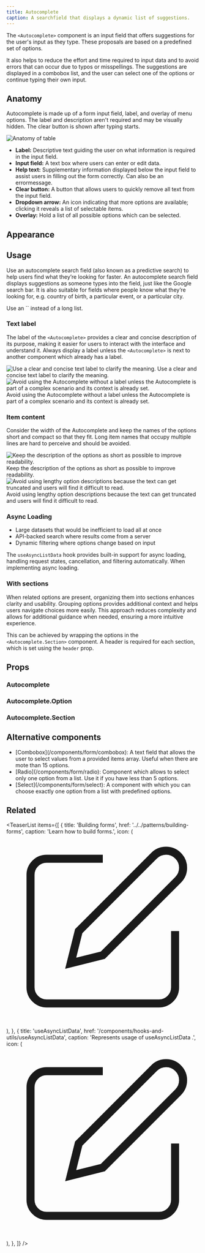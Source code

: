 ```yaml
---
title: Autocomplete
caption: A searchfield that displays a dynamic list of suggestions.
---
```


The `<Autocomplete>` component is an input field that offers suggestions for the user's input as they type. These proposals are based on a predefined set of options.

It also helps to reduce the effort and time required to input data and to avoid errors that can occur due to typos or misspellings. The suggestions are displayed in a combobox list, and the user can select one of the options or continue typing their own input.

## Anatomy

Autocomplete is made up of a form input field, label, and overlay of menu options. The label and description aren't required and may be visually hidden. The clear button is shown after typing starts.

<Image
  src="/autocomplete/autocomplete-anatomy.jpg"
  alt="Anatomy of table"
  width={800}
  height={550}
  className="mx-auto block"
/>

<ul>
  <li>
    <b>Label:</b> Descriptive text guiding the user on what information is
    required in the input field.
  </li>
  <li>
    <b>Input field:</b> A text box where users can enter or edit data.
  </li>
  <li>
    <b>Help text:</b> Supplementary information displayed below the input field
    to assist users in filling out the form correctly. Can also be an
    errormessage.
  </li>
  <li>
    <b>Clear button:</b> A button that allows users to quickly remove all text
    from the input field.
  </li>
  <li>
    <b>Dropdown arrow:</b> An icon indicating that more options are available;
    clicking it reveals a list of selectable items.
  </li>
  <li>
    <b>Overlay:</b> Hold a list of all possible options which can be selected.
  </li>
</ul>

## Appearance

<AppearanceDemo component={title} />

<AppearanceTable component={title} />

## Usage

Use an autocomplete search field (also known as a predictive search) to help users find what they’re looking for faster.
An autocomplete search field displays suggestions as someone types into the field, just like the Google search bar.
It is also suitable for fields where people know what they’re looking for, e.g. country of birth, a particular event, or a particular city.

<ComponentDemo file="./autocomplete-basic.demo.tsx" />

<Do>
  <Do.Description>Use an `<Autocomplete>` instead of a long list.</Do.Description>
</Do>

### Text label

The label of the `<Autocomplete>` provides a clear and concise description of its purpose, making it easier for users to
interact with the interface and understand it.
Always display a label unless the `<Autocomplete>` is next to another component which already has a label.

<GuidelineTiles>
  <Do>
    <Do.Figure>
      <Image
        width={700}
        height={700}
        unoptimized
        src="/autocomplete/autocomplete-do-label.jpg"
        alt="Use a clear and concise  text label to clarify the meaning."
      />
    </Do.Figure>
    <Do.Description>
      Use a clear and concise text label to clarify the meaning.
    </Do.Description>
  </Do>
  <Dont>
    <Dont.Figure>
      <Image
        width={700}
        height={700}
        unoptimized
        src="/autocomplete/autocomplete-dont-label.jpg"
        alt="Avoid using the Autocomplete without a label unless the Autocomplete is part of a complex scenario and its context is already set."
      />
    </Dont.Figure>
    <Dont.Description>
      Avoid using the Autocomplete without a label unless the Autocomplete is
      part of a complex scenario and its context is already set.
    </Dont.Description>
  </Dont>
</GuidelineTiles>

### Item content

Consider the width of the Autocomplete and keep the names of the options short and compact so that they fit. Long
item
names that occupy multiple lines are hard to perceive and should be avoided.

<GuidelineTiles>
  <Do>
    <Do.Figure>
      <Image
        width={700}
        height={700}
        unoptimized
        src="/autocomplete/autocomplete-do-content.jpg"
        alt="Keep the description of the options as short as possible to improve readability."
      />
    </Do.Figure>
    <Do.Description>
      Keep the description of the options as short as possible to improve
      readability.
    </Do.Description>
  </Do>
  <Dont>
    <Dont.Figure>
      <Image
        width={700}
        height={700}
        unoptimized
        src="/autocomplete/autocomplete-dont-content.jpg"
        alt="Avoid using lengthy option descriptions because the text can get truncated and users will find it difficult to read."
      />
    </Dont.Figure>
    <Dont.Description>
      Avoid using lengthy option descriptions because the text can get truncated
      and users will find it difficult to read.
    </Dont.Description>
  </Dont>
</GuidelineTiles>

### Async Loading

- Large datasets that would be inefficient to load all at once
- API-backed search where results come from a server
- Dynamic filtering where options change based on input

The `useAsyncListData` hook provides built-in support for async loading, handling request states, cancellation, and filtering automatically. When implementing async loading.

<ComponentDemo file="./autocomplete-async.demo.tsx" />

### With sections

When related options are present, organizing them into sections enhances clarity and usability. Grouping options provides additional context and helps users navigate choices more easily. This approach reduces complexity and allows for additional guidance when needed, ensuring a more intuitive experience.

This can be achieved by wrapping the options in the `<Autocomplete.Section>` component. A header is required for each section, which is set using the `header` prop.

<ComponentDemo file="./autocomplete-section.demo.tsx" />

## Props

<StorybookHintMessage component={title} />

### Autocomplete

<PropsTable component={title} />

### Autocomplete.Option

<PropsTable component="ListBoxItem" />

### Autocomplete.Section

<PropsTable component="ListBoxSection" />

## Alternative components

<ul>
  <li>
    [Combobox](/components/form/combobox): A text field that allows the user to
    select values from a provided items array. Useful when there are mote than
    15 options.
  </li>
  <li>
    [Radio](/components/form/radio): Component which allows to select only one
    option from a list. Use it if you have less than 5 options.
  </li>
  <li>
    [Select](/components/form/select): A component with which you can choose
    exactly one option from a list with predefined options.
  </li>
</ul>

## Related

<TeaserList
  items={[
    {
      title: 'Building forms',
      href: '../../patterns/building-forms',
      caption: 'Learn how to build forms.',
      icon: (
        <svg
          xmlns="http://www.w3.org/2000/svg"
          width={24}
          height={24}
          viewBox="0 0 24 24"
          fill="none"
          stroke="currentColor"
          strokeWidth={2}
          strokeLinecap="round"
          strokeLinejoin="round"
        >
          <path d="M12 3H5a2 2 0 00-2 2v14a2 2 0 002 2h14a2 2 0 002-2v-7" />
          <path d="M18.375 2.625a2.121 2.121 0 113 3L12 15l-4 1 1-4z" />
        </svg>
      ),
    },
    {
      title: 'useAsyncListData',
      href: '/components/hooks-and-utils/useAsyncListData',
      caption: 'Represents  usage of useAsyncListData .',
      icon: (
        <svg
          xmlns="http://www.w3.org/2000/svg"
          width={24}
          height={24}
          viewBox="0 0 24 24"
          fill="none"
          stroke="currentColor"
          strokeWidth={2}
          strokeLinecap="round"
          strokeLinejoin="round"
        >
          <path d="M12 3H5a2 2 0 00-2 2v14a2 2 0 002 2h14a2 2 0 002-2v-7" />
          <path d="M18.375 2.625a2.121 2.121 0 113 3L12 15l-4 1 1-4z" />
        </svg>
      ),
    },
  ]}
/>
